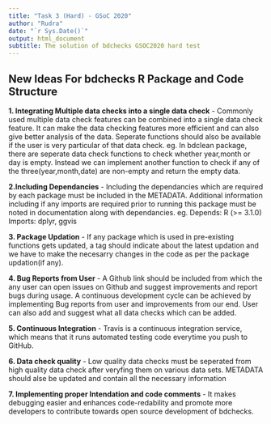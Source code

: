 ---
title: "Task 3 (Hard) - GSoC 2020"
author: "Rudra"
date: "`r Sys.Date()`"
output: html_document
subtitle: The solution of bdchecks GSOC2020 hard test
---

## New Ideas For bdchecks R Package and Code Structure

**1. Integrating Multiple data checks into a single data check** - Commonly used multiple data check features can be combined into a single data check feature. It can make the data checking features more efficient and can also give better analysis of the data. Seperate functions should also be available if the user is very particular of that data check.
eg. In bdclean package, there are seperate data check functions to check whether year,month or day is empty. Instead we can implement another function to check if any of the three(year,month,date) are non-empty and return the empty data.

**2.Including Dependancies** - Including the dependancies which are required by each package must be included in the METADATA. Additional information including if any imports are required prior to running this package must be noted in documentation along with dependancies.
eg. Depends: R (>= 3.1.0)
    Imports:
    dplyr,
    ggvis
    
**3. Package Updation** - If any package which is used in pre-existing functions gets updated, a tag should indicate about the latest updation and we have to make the necesarry changes in the code as per the package updation(if any).
    
**4. Bug Reports from User** - A Github link should be included from which the any user can open issues on Github and suggest improvements and report bugs during usage. A continuous development cycle can be achieved by implementing Bug reports from user and improvements from our end. User can also add and suggest what all data checks which can be added.

**5. Continuous Integration** - Travis is a continuous integration service, which means that it runs automated testing code everytime you push to GitHub.

**6. Data check quality** - Low quality data checks must be seperated from high quality data check after veryfing them on various data sets. METADATA should alse be updated and contain all the necessary information

**7. Implementing proper Intendation and code comments** - It makes debugging easier and enhances code-redability and promote more developers to contribute towards open source development of bdchecks.